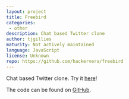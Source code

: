 ```yaml
---
layout: project
title: Freebird
categories:
 - other
description: Chat based Twitter clone
author: tjgillies
maturity: Not actively maintained
language: JavaScript
license: Unknown
repo: https://github.com/hackervera/freebird
---
```


Chat based Twitter clone. Try it [here](http://freebird.tyler.cat/)!

The code can be found on [GitHub](https://github.com/tjgillies/freebird/).
